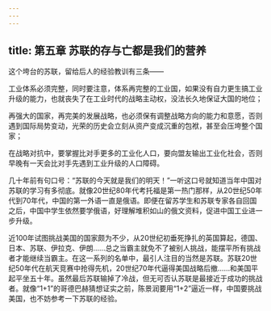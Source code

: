 ```yaml
---
---
---
```

title: 第五章 苏联的存与亡都是我们的营养
---


这个垮台的苏联，留给后人的经验教训有三条——

工业体系必须完整，同时要注意，体系再完整的工业国，如果没有自力更生搞工业升级的能力，也就丧失了在工业时代的战略主动权，没法长久地保证大国的地位；

再强大的国家，再完美的发展战略，也必须保有调整战略方向的能力和意愿，否则遇到国际局势变动，光荣的历史会立刻从资产变成沉重的包袱，甚至会压垮整个国家；

在战略对抗中，要掌握比对手更多的工业化人口，要向盟友输出工业化社会，否则早晚有一天会比对手先遇到工业升级的人口障碍。

几十年前有句口号：“苏联的今天就是我们的明天！”一听这口号就知道当年中国对苏联的学习有多彻底。就像20世纪80年代考托福是第一热门那样，从20世纪50年代到70年代，中国的第一外语一直是俄语。即便在留苏学生和苏联专家各自回国之后，中国中学生依然要学俄语，好理解堆积如山的俄文资料，促进中国工业进一步升级。

近100年试图挑战美国的国家颇为不少，从20世纪初垂死挣扎的英国算起，德国、日本、苏联、伊拉克、伊朗……总之当霸主就免不了被别人挑战，能摆平所有挑战者才能继续当霸主。在这一系列的名单中，最引人注目的当然是苏联。苏联20世纪50年代在航天竞赛中抢得先机，20世纪70年代逼得美国战略后撤……和美国平起平坐五十年。虽然最后苏联输掉了冷战，但无可否认苏联是最接近于成功的挑战者。就像“1+1”的哥德巴赫猜想证实之前，陈景润要用“1+2”逼近一样，中国要挑战美国，也不妨参考一下苏联的经验。

